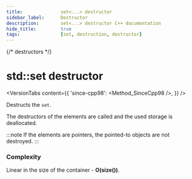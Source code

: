 ```yaml
---
title:				set<...> destructor
sidebar_label:		Destructor
description:		set<...> destructor C++ documentation
hide_title:			true
tags:				[set, destruction, destructor]
---
```



{/* destructors */}

# std::set destructor

<VersionTabs content={{
        'since-cpp98': <Method_SinceCpp98 />,
}} />

Destructs the `set`.

The destructors of the elements are called and the used storage is deallocated. 

:::note
If the elements are pointers, the pointed-to objects are not destroyed.
:::

### Complexity

Linear in the size of the container - **O(size())**.
